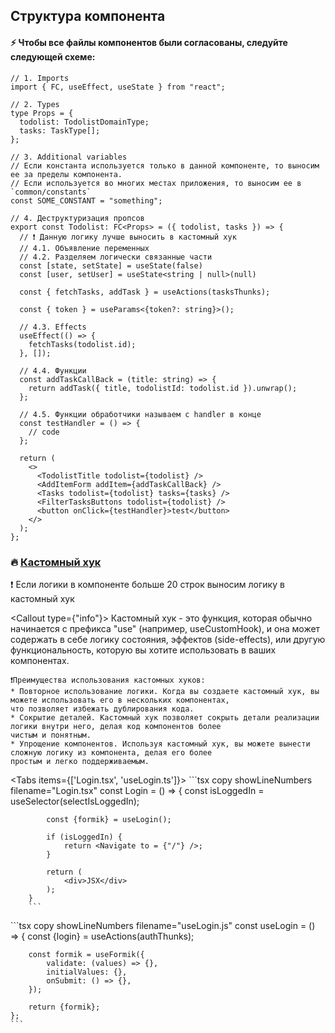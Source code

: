 
## Структура компонента

#### ⚡ Чтобы все файлы компонентов были согласованы, следуйте следующей схеме:
```tsx showLineNumbers
// 1. Imports
import { FC, useEffect, useState } from "react";

// 2. Types
type Props = {
  todolist: TodolistDomainType;
  tasks: TaskType[];
};

// 3. Additional variables
// Если константа используется только в данной компоненте, то выносим ее за пределы компонента.
// Если используется во многих местах приложения, то выносим ее в `common/constants`
const SOME_CONSTANT = "something";

// 4. Деструктуризация пропсов
export const Todolist: FC<Props> = ({ todolist, tasks }) => {
  // ❗ Данную логику лучше выносить в кастомный хук
  // 4.1. Объявление переменных
  // 4.2. Разделяем логически связанные части
  const [state, setState] = useState(false)
  const [user, setUser] = useState<string | null>(null)

  const { fetchTasks, addTask } = useActions(tasksThunks);
	
  const { token } = useParams<{token?: string}>();

  // 4.3. Effects
  useEffect(() => {
    fetchTasks(todolist.id);
  }, []);

  // 4.4. Функции
  const addTaskCallBack = (title: string) => {
    return addTask({ title, todolistId: todolist.id }).unwrap();
  };
	
  // 4.5. Функции обработчики называем с handler в конце
  const testHandler = () => {
    // code
  };
		
  return (
    <>
      <TodolistTitle todolist={todolist} />
      <AddItemForm addItem={addTaskCallBack} />
      <Tasks todolist={todolist} tasks={tasks} />
      <FilterTasksButtons todolist={todolist} />
      <button onClick={testHandler}>test</button>
    </>
  );
};
```
### 🔥 [Кастомный хук](https://react.dev/learn/reusing-logic-with-custom-hooks)
❗ Если логики в компоненте больше 20 строк выносим логику в кастомный хук

<Callout type={"info"}>
    Кастомный хук - это функция, которая обычно начинается с префикса "use" (например, useCustomHook),
    и она может содержать в себе логику состояния, эффектов (side-effects),
    или другую функциональность, которую вы хотите использовать в ваших компонентах.

    ❗Преимущества использования кастомных хуков:
    * Повторное использование логики. Когда вы создаете кастомный хук, вы можете использовать его в нескольких компонентах,
    что позволяет избежать дублирования кода.
    * Сокрытие деталей. Кастомный хук позволяет сокрыть детали реализации логики внутри него, делая код компонентов более
    чистым и понятным.
    * Упрощение компонентов. Используя кастомный хук, вы можете вынести сложную логику из компонента, делая его более
    простым и легко поддерживаемым.
</Callout>

<Tabs items={['Login.tsx', 'useLogin.ts']}>
    <Tab>
        ```tsx copy showLineNumbers filename="Login.tsx"
        const Login = () => {
            const isLoggedIn = useSelector(selectIsLoggedIn);

            const {formik} = useLogin();

            if (isLoggedIn) {
                return <Navigate to = {"/"} />;
            }

            return (
                <div>JSX</div>
            );
        }
        ```
</Tab>
<Tab>
    ```tsx copy showLineNumbers filename="useLogin.js"
    const useLogin = () => {
        const {login} = useActions(authThunks);

        const formik = useFormik({
            validate: (values) => {},
            initialValues: {},
            onSubmit: () => {},
        });

        return {formik};
    };
    ```
</Tab>
</Tabs>
